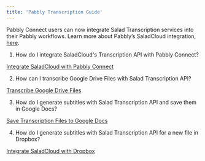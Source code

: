 ```yaml
---
title: 'Pabbly Transcription Guide'
---
```


Pabbly Connect users can now integrate Salad Transcription services into their Pabbly workflows. Learn more about
Pabbly’s SaladCloud integration, [here](https://www.pabbly.com/connect/integrations/salad-transcription-api/).

1. How do I integrate SaladCloud's Transcription API with Pabbly Connect?

[Integrate SaladCloud with Pabbly Connect](https://www.youtube.com/watch?v=J_mGtXCJLmc)

2. How can I transcribe Google Drive Files with Salad Transcription API?

[Transcribe Google Drive Files](https://www.youtube.com/watch?v=2UK2ZH8SvRI)

3. How do I generate subtitles with Salad Transcription API and save them in Google Docs?

[Save Transcription Files to Google Docs](https://www.youtube.com/watch?v=KqhY6LZVrB4)

4. How do I generate subtitles with Salad Transcription API for a new file in Dropbox?

[Integrate SaladCloud with Dropbox](https://www.youtube.com/watch?v=6B1AebSTi5o)

